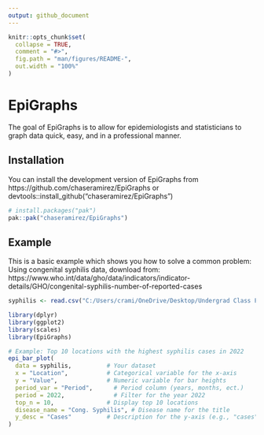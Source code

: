 ---
output: github_document
---


```{r, include = FALSE}
knitr::opts_chunk$set(
  collapse = TRUE,
  comment = "#>",
  fig.path = "man/figures/README-",
  out.width = "100%"
)
```

# EpiGraphs

The goal of EpiGraphs is to allow for epidemiologists and statisticians to graph data quick, easy, and in a professional manner.

## Installation

You can install the development version of EpiGraphs from https://github.com/chaseramirez/EpiGraphs or devtools::install_github("chaseramirez/EpiGraphs")

``` r
# install.packages("pak")
pak::pak("chaseramirez/EpiGraphs")
```

## Example

This is a basic example which shows you how to solve a common problem:
Using congenital syphilis data, download from:
https://www.who.int/data/gho/data/indicators/indicator-details/GHO/congenital-syphilis-number-of-reported-cases
```{r example}
syphilis <- read.csv("C:/Users/crami/OneDrive/Desktop/Undergrad Class Folders/Fall 2024 B481 - Biostats Computing/Syphilis.csv")

library(dplyr)
library(ggplot2)
library(scales)
library(EpiGraphs)

# Example: Top 10 locations with the highest syphilis cases in 2022
epi_bar_plot(
  data = syphilis,          # Your dataset
  x = "Location",           # Categorical variable for the x-axis
  y = "Value",              # Numeric variable for bar heights
  period_var = "Period",      # Period column (years, months, ect.)
  period = 2022,              # Filter for the year 2022
  top_n = 10,               # Display top 10 locations
  disease_name = "Cong. Syphilis", # Disease name for the title
  y_desc = "Cases"          # Description for the y-axis (e.g., "cases"), synced with title
)

```
